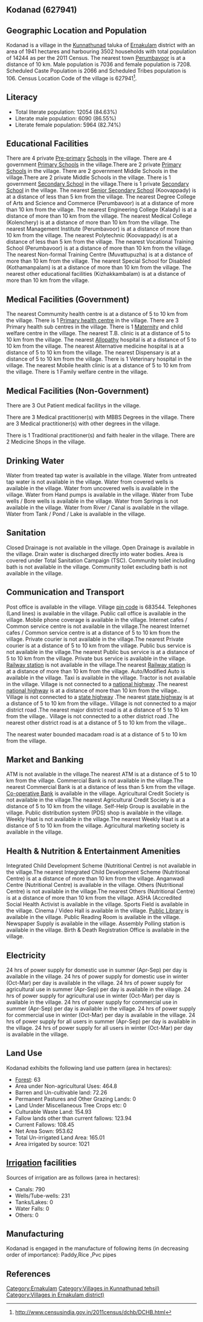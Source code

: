 {{Infobox settlement
| name=Kodanad
| native_name=
| native_name_lang=
| other_name=
| nickname=
| settlement_type=Village
| image_skyline=
| image_alt=
| image_caption=
| pushpin_map=India Kerala
| pushpin_label_position=right
| pushpin_map_alt=
| pushpin_map_caption=Location in Kerala, India
| latd=
| latm=
| lats=
| latNS=
| longd=
| longm=
| longs=
| longEW=
| coordinates_display=inline,title
| subdivision_type=Country
| subdivision_name={{flag|India}}
| subdivision_type1=[[States and territories of India|State]]
| subdivision_name1=Kerala 
| subdivision_type2=[[List of districts of India|District]]
| subdivision_name2=Ernakulam
| subdivision_type3=Tahsil
| subdivision_name3=Kunnathunad
| website=
| established_title=<!-- Established -->
| established_date=
| founder=
| named_for=
| government_type=
| governing_body=
| unit_pref=Metric=
| area_footnotes=
| area_rank=
| area_total_km2=19.41
| elevation_footnotes=
| elevation_m=
| population_total=14244
| population_as_of=2011
| population_rank=
| population_density_km2=733
| population_demonym=
| population_footnotes=
| demographics_type1=Languages
| demographics1_title1=Official
| demographics1_info1=[[Malayalam language|Malayalam]]
| timezone1=[[Indian Standard Time|IST]]
| utc_offset1==+5:30
| postal_code_type=[[Postal Index Number|PIN]]
| postal_code=683544
| area_code_type=Telephone code
| area_code=
| registration_plate=
| blank1_name_sec1=Nearest city
| blank1_info_sec1=[[Perumbavoor]]
| blank2_name_sec1=[[Human sex ratio|Sex ratio]]
| blank2_info_sec1=1024 [[male|♂]]/[[female|♀]]
| blank3_name_sec1=Literacy
| blank3_info_sec1=84.63%
| blank1_name_sec2=[[2011 Census of India|2011 census]] code
| blank1_info_sec2=627941
| footnotes=
}}

== Kodanad (627941) ==

== Geographic Location and Population ==

Kodanad is a village in the [[Kunnathunad]] taluka of [[Ernakulam]] district with an area of 1941 hectares and harbouring 3502 households with total population of 14244 as per the 2011 Census. The nearest town [[Perumbavoor]] is at a distance of 10 km. Male population is 7036 and female population is 7208. Scheduled Caste Population is 2066 and Scheduled Tribes population is 106. Census Location Code of the village is 627941<ref>http://www.censusindia.gov.in/2011census/dchb/DCHB.html</ref>.


== Literacy ==  
* Total literate population: 12054 (84.63%)
* Literate male population: 6090 (86.55%)
* Literate female population: 5964 (82.74%)


== Educational Facilities ==  
There are 4 private [[Pre-primary]] [[School]]s in the village.
There are 4 government [[Primary School]]s in the village.There are 2 private [[Primary School]]s in the village.
There are 2 government Middle Schools in the village.There are 2 private Middle Schools in the village.
There is 1 government [[Secondary School]] in the village.There is 1 private [[Secondary School]] in the village.
The nearest [[Senior Secondary School]] (Koovappady) is at a distance of less than 5 km from the village.
The nearest Degree College of Arts and Science and Commerce (Perumbavoor) is at a distance of more than 10 km from the village.
The nearest Engineering College (Kalady) is at a distance of more than 10 km from the village.
The nearest Medical College (Kolenchery) is at a distance of more than 10 km from the village.
The nearest Management Institute (Perumbavoor) is at a distance of more than 10 km from the village.
The nearest Polytechnic (Koovappady) is at a distance of less than 5 km from the village.
The nearest Vocational Training School (Perumbavoor) is at a distance of more than 10 km from the village.
The nearest Non-formal Training Centre (Muvattupuzha) is at a distance of more than 10 km from the village.
The nearest Special School for Disabled (Kothamanpalam) is at a distance of more than 10 km from the village.
The nearest other educational facilities (Kizhakkambalam) is at a distance of more than 10 km from the village.


== Medical Facilities (Government) ==
The nearest Commumity health centre is at a distance of 5 to 10 km from the village.
There is 1 [[Primary health centre]] in the village.
There are 3 Primary health sub centres in the village.
There is 1 [[Maternity]] and child welfare centre in the village.
The nearest T.B. clinic is at a distance of 5 to 10 km from the village.
The nearest [[Allopathy]] hospital is at a distance of 5 to 10 km from the village.
The nearest Alternative medicine hospital is at a distance of 5 to 10 km from the village.
The nearest Dispensary is at a distance of 5 to 10 km from the village.
There is 1 Veterinary hospital in the village.
The nearest Mobile health clinic is at a distance of 5 to 10 km from the village.
There is 1 Family welfare centre in the village.


== Medical Facilities (Non-Government) ==
There are 3 Out Patient medical facilitys in the village.


There are 3 Medical practitioner(s) with MBBS Degrees in the village.
There are 3 Medical practitioner(s) with other degrees in the village.

There is 1 Traditional practitioner(s) and faith healer in the village.
There are 2 Medicine Shops in the village.



== Drinking Water ==
Water from treated tap water is available in the village.
Water from untreated tap water is not available in the village.
Water from covered wells is available in the village.
Water from uncovered wells is available in the village.
Water from Hand pumps is available in the village.
Water from Tube wells / Bore wells is available in the village.
Water from Springs is not available in the village.
Water from River / Canal is available in the village.
Water from Tank / Pond / Lake is available in the village.


== Sanitation ==
Closed Drainage is not available in the village.
Open Drainage is available in the village.
Drain water is discharged directly into water bodies.
Area is covered under Total Sanitation Campaign (TSC).
Community toilet including bath is not available in the village.
Community toilet excluding bath is not available in the village.


== Communication and Transport ==
Post office is available in the village.
Village [[pin code]] is 683544.
Telephones (Land lines) is available in the village.
Public call office is available in the village.
Mobile phone coverage is available in the village.
Internet cafes / Common service centre is not available in the village.The nearest Internet cafes / Common service centre is at a distance of 5 to 10 km from the village.
Private courier is not available in the village.The nearest Private courier is at a distance of 5 to 10 km from the village.
Public bus service is not available in the village.The nearest Public bus service is at a distance of 5 to 10 km from the village.
Private bus service is available in the village.
[[Railway station]] is not available in the village.The nearest [[Railway station]] is at a distance of more than 10 km from the village.
Auto/Modified Auto is available in the village.
Taxi is available in the village.
Tractor is not available in the village.
Village is not connected to a [[national highway]] .The nearest [[national highway]] is at a distance of more than 10 km from the village..
Village is not connected to a [[state highway]] .The nearest [[state highway]] is at a distance of 5 to 10 km from the village..
Village is not connected to a major district road   .The nearest major district road   is at a distance of 5 to 10 km from the village..
Village is not connected to a other district road .The nearest other district road is at a distance of 5 to 10 km from the village..


The nearest water bounded macadam road is at a distance of 5 to 10 km from the village.




== Market and Banking ==
ATM is not available in the village.The nearest ATM is at a distance of 5 to 10 km from the village.
Commercial Bank is not available in the village.The nearest Commercial Bank is at a distance of less than 5 km from the village.
[[Co-operative Bank]] is available in the village.
Agricultural Credit Society is not available in the village.The nearest Agricultural Credit Society is at a distance of 5 to 10 km from the village.
Self-Help Group is available in the village.
Public distribution system (PDS) shop is available in the village.
Weekly Haat is not available in the village.The nearest Weekly Haat is at a distance of 5 to 10 km from the village.
Agricultural marketing society is available in the village.


== Health & Nutrition & Entertainment Amenities ==
Integrated Child Development Scheme (Nutritional Centre) is not available in the village.The nearest Integrated Child Development Scheme (Nutritional Centre) is at a distance of more than 10 km from the village.
Anganwadi Centre (Nutritional Centre) is available in the village.
Others (Nutritional Centre) is not available in the village.The nearest Others (Nutritional Centre) is at a distance of more than 10 km from the village.
ASHA (Accredited Social Health Activist is available in the village.
Sports Field is available in the village.
Cinema / Video Hall is available in the village.
[[Public Library]] is available in the village.
Public Reading Room is available in the village.
Newspaper Supply is available in the village.
Assembly Polling station is available in the village.
Birth & Death Registration Office is available in the village.


== Electricity ==
24 hrs of power supply for domestic use in summer (Apr-Sep) per day is available in the village.
24 hrs of power supply for domestic use in winter (Oct-Mar) per day is available in the village.
24 hrs of power supply for agricultural use in summer (Apr-Sep) per day is available in the village.
24 hrs of power supply for agricultural use in winter (Oct-Mar) per day is available in the village.
24 hrs of power supply for commercial use in summer (Apr-Sep) per day is available in the village.
24 hrs of power supply for commercial use in winter (Oct-Mar) per day is available in the village.
24 hrs of power supply for all users in summer (Apr-Sep) per day is available in the village.
24 hrs of power supply for all users in winter (Oct-Mar) per day is available in the village.


== Land Use ==
Kodanad exhibits the following land use pattern (area in hectares):
* [[Forest]]: 63
* Area under Non-agricultural Uses: 464.8
* Barren and Un-cultivable land: 72.26
* Permanent Pastures and Other Grazing Lands: 0
* Land Under Miscellaneous Tree Crops etc: 0
* Culturable Waste Land: 154.93
* Fallow lands other than current fallows: 123.94
* Current Fallows: 108.45
* Net Area Sown: 953.62
* Total Un-irrigated Land Area: 165.01
* Area irrigated by source: 1021


== [[Irrigation]] facilities ==
Sources of irrigation are as follows (area in hectares):
* Canals: 790
* Wells/Tube-wells: 231
* Tanks/Lakes: 0
* Water Falls: 0
* Others: 0


== Manufacturing ==
Kodanad is engaged in the manufacture of following items (in decreasing order of importance): Paddy,Rice ,Pvc pipes


[[Category:Ernakulam]]
[[Category:Villages in Kunnathunad tehsil)]]
[[Category:Villages in Ernakulam district)]]


== References ==
{{Reflist}}


